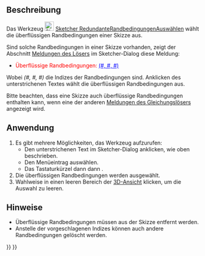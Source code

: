 <languages/>

{{Docnav/de
|[[Sketcher_SelectElementsAssociatedWithConstraints/de|ZugehörigeElementeAuswählen]]
|[[Sketcher_SelectConflictingConstraints/de|WidersprüchlicheRandbedingungenAuswählen]]
|[[Sketcher_Workbench/de|Sketcher]]
|IconL=Sketcher_SelectElementsAssociatedWithConstraints.svg
|IconR=Sketcher_SelectConflictingConstraints.svg
|IconC=Workbench_Sketcher.svg
}}

{{GuiCommand/de
|Name=Sketcher SelectRedundantConstraints
|Name/de=Sketcher RedundanteRandbedingungenAuswählen
|MenuLocation=Skizze → Sketcher visuell → Überflüssige Randbedingungen auswählen
|Workbenches=[[Sketcher_Workbench/de|Sketcher]]
|Shortcut={{KEY|Z}} {{KEY|P}} {{KEY|R}}
|Version=0.15
}}

<span id="Description"></span>
==Beschreibung== 

Das Werkzeug [[Image:Sketcher_SelectRedundantConstraints.svg|24px]] [[Sketcher_SelectRedundantConstraints/de|Sketcher RedundanteRandbedingungenAuswählen]] wählt die überflüssigen Randbedingungen einer Skizze aus.

Sind solche Randbedingungen in einer Skizze vorhanden, zeigt der Abschnitt [[Sketcher_Dialog/de#Meldungen des Gleichungslösers|Meldungen des Lösers]] im Sketcher-Dialog diese Meldung:
* <span style="color:red;">Überflüssige Randbedingungen: </span><span style="color:blue;text-decoration:underline;">(#, #, #)</span>
Wobei ''(#, #, #)'' die Indizes der Randbedingungen sind. Anklicken des unterstrichenen Textes wählt die überflüssigen Randbedingungen aus.

Bitte beachten, dass eine Skizze auch überflüssige Randbedingungen enthalten kann, wenn eine der anderen [[Sketcher_Dialog/de#Meldungen des Gleichungslösers|Meldungen des Gleichungslösers]] angezeigt wird.

<span id="Usage"></span>
==Anwendung==

# Es gibt mehrere Möglichkeiten, das Werkzeug aufzurufen:
#* Den unterstrichenen Text im Sketcher-Dialog anklicken, wie oben beschrieben.
#* Den Menüeintrag {{MenuCommand|Skizze → Sketcher visuell → [[Image:Sketcher_SelectRedundantConstraints.svg|16px]] Überflüssige Randbedingungen auswählen}} auswählen.
#* Das Tastaturkürzel {{KEY|Z}} dann {{KEY|P}} dann {{KEY|R}}.
# Die überflüssigen Randbedingungen werden ausgewählt.
# Wahlweise in einen leeren Bereich der [[3D_view|3D-Ansicht]] klicken, um die Auswahl zu leeren.

<span id="Notes"></span>
==Hinweise==

* Überflüssige Randbedingungen müssen aus der Skizze entfernt werden.
* Anstelle der vorgeschlagenen Indizes können auch andere Randbedingungen gelöscht werden.


{{Docnav/de
|[[Sketcher_SelectElementsAssociatedWithConstraints/de|ZugehörigeElementeAuswählen]]
|[[Sketcher_SelectConflictingConstraints/de|WidersprüchlicheRandbedingungenAuswählen]]
|[[Sketcher_Workbench/de|Sketcher]]
|IconL=Sketcher_SelectElementsAssociatedWithConstraints.svg
|IconR=Sketcher_SelectConflictingConstraints.svg
|IconC=Workbench_Sketcher.svg
}}

{{Sketcher_Tools_navi{{#translation:}}}}
{{Userdocnavi{{#translation:}}}}